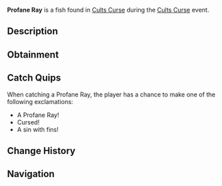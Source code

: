 {{FishInfobox
|image          = Profane Ray.png
|rarity         = Limited
|event          = Cults Curse
|sea            = First Sea
|location       = [[Cults Curse]]
|sublocation    = 
|sources        = Fishing Rod
|radar_location = 
|prog_speed     = -70
|xp             = 1550
|weather        = 
|time           = 
|season         = 
|bait           = 
|base_weight    = 280
|base_value     = 4500
|weight_range   = 160
|base_chance    = 15
|base_resil     = 20
}}
'''Profane Ray''' is a {{Rarity|Limited}} fish found in [[Cults Curse]] during the [[Cults Curse]] event.

== Description ==
{{Description|Displaying an unholy glow, the Profane Ray glides, with wings casting silhouettes that profane the silence.|Bestiary Entry}}

== Obtainment ==
{{Description|Can only be caught in the Cursed Pool.|Bestiary Hint}}
{{Fish Availability|
Cults Curse
|top_rods      = 
Leviathan's Fang Rod\151348.79\138292.92;
Free Spirit Rod\150891.3\136701.3;
Trident Rod\136488.8\123653.23;
Azure Of Lagoon\119325.05\106656.22;
No-Life Rod\116244.1\111588.75;
Buddy Bond Rod\69376.11\66082.4;
Lucky Rod\80629.84\80255.96;
Long Rod\89774.7\88301.57;
Seraphic Rod\114406.2\112762.61;
Ethereal Prism Rod\111854.57\110222.5;
Challenger's Rod\111663.86\103676.47;
Rod Of The Forgotten Fang\104934.9\99264.71;
Depthseeker Rod\101191.58\91222.91;
Rod Of The Exalted One\98634.79\90452.74;
Blazebringer Rod\96476.07\87403.34;
Rod Of The Depths\94044.67\86659.66;
Zeus Rod\93489.91\88103.99;
Verdant Shear Rod\92215.37\87742.91;
Avalanche Rod\89262.09\80422.8;
Volcanic Rod\84347.65\76415.49;
Steady Rod\43807.35\38976.91
|recommended   = Trident Rod
}}

== Catch Quips ==
When catching a Profane Ray, the player has a chance to make one of the following exclamations:
* A Profane Ray!
* Cursed!
* A sin with fins!

== Change History ==
{{Change History|{{subst:Current Version}}}}

== Navigation ==
{{Fish Navbox|Cults Curse}}